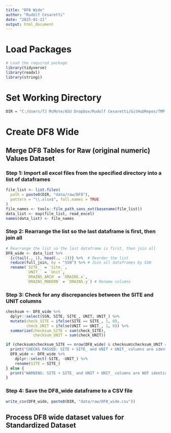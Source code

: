 ```yaml
---
title: "DF8 Wide"
author: "Rudolf Cesaretti"
date: "2025-01-21"
output: html_document
---
```



# Load Packages

```r
# Load the required package
library(tidyverse)
library(readxl)
library(stringi)

```


# Set Working Directory

```r
DIR = "C:/Users/TJ McMote/ASU Dropbox/Rudolf Cesaretti/GitHubRepos/TMP-database/"
```


# Create DF8 Wide 

## Merge DF8 Tables for Raw (original numeric) Values Dataset


### Step 1: Import all excel files from the specified directory into a list of dataframes

```r

file_list <- list.files(
  path = paste0(DIR, "data/raw/DF8"),
  pattern = "\\.xlsx$", full.names = TRUE
)
file_names <- tools::file_path_sans_ext(basename(file_list))
data_list <- map(file_list, read_excel)
names(data_list) <- file_names

```

### Step 2: Rearrange the list so the last dataframe is first, then join all
```r

# Rearrange the list so the last dataframe is first, then join all
DF8_wide <- data_list %>%
  {c(tail(., 1), head(., -1))} %>%  # Reorder the list
  reduce(full_join, by = "SSN") %>% # Join all dataframes by SSN
  rename(`SITE_` = `Site.`,
         `UNIT_` = `Unit`,
         `DRAINS_ARCH` = `DRAINS.x`,
         `DRAINS_MODERN` = `DRAINS.y`) # Rename columns

```

### Step 3: Check for any discrepancies between the SITE and UNIT columns

```r

checksum <- DF8_wide %>% 
  dplyr::select(SSN, SITE, SITE_, UNIT, UNIT_) %>% 
  mutate(check_SITE = ifelse(SITE == SITE_, 1, 0),
         check_UNIT = ifelse(UNIT == UNIT_, 1, 0)) %>% 
  summarize(checksum_SITE = sum(check_SITE),
            checksum_UNIT = sum(check_UNIT))

if (checksum$checksum_SITE == nrow(DF8_wide) & checksum$checksum_UNIT == nrow(DF8_wide)) {
  print("CHECKS PASSED: SITE + SITE_ and UNIT + UNIT_ columns are identical across all rows")
  DF8_wide <- DF8_wide %>% 
    dplyr::select(-SITE, -UNIT_) %>% 
    rename(SITE = SITE_)
} else {
  print("WARNING: SITE + SITE_ and UNIT + UNIT_ columns are NOT identical across all rows")
}

```

### Step 4: Save the DF8_wide dataframe to a CSV file

```r
write_csv(DF8_wide, paste0(DIR, "data/raw/DF8_wide.csv"))
```



## Process DF8 wide dataset values for Standardized Dataset








